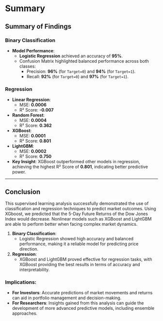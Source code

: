 # Summary

## Summary of Findings

### Binary Classification
- **Model Performance**:
  - **Logistic Regression** achieved an accuracy of **95%**.
  - Confusion Matrix highlighted balanced performance across both classes:
    - Precision: **96%** (for `Target=0`) and **94%** (for `Target=1`).
    - Recall: **92%** (for `Target=0`) and **97%** (for `Target=1`).

### Regression
- **Linear Regression**:
  - MSE: **0.0006**
  - R² Score: **-0.007**
- **Random Forest**:
  - MSE: **0.0004**
  - R² Score: **0.362**
- **XGBoost**:
  - MSE: **0.0001**
  - R² Score: **0.801**
- **LightGBM**:
  - MSE: **0.0002**
  - R² Score: **0.750**

- **Key Insight**: XGBoost outperformed other models in regression, achieving the highest R² Score of **0.801**, indicating better predictive power.

---

## Conclusion

This supervised learning analysis successfully demonstrated the use of classification and regression techniques to predict market outcomes.
Using XGboost, we predicted that the 5-Day Future Returns of the Dow Jones Index would decrease.  Nonlinear models such as XGBoost and LightGBM are able to perform better when facing complex market dynamics.

1. **Binary Classification**:
   - Logistic Regression showed high accuracy and balanced performance, making it a reliable model for predicting price direction.
2. **Regression**:
   - XGBoost and LightGBM proved effective for regression tasks, with XGBoost providing the best results in terms of accuracy and interpretability.

### Implications:
- **For Investors**: Accurate predictions of market movements and returns can aid in portfolio management and decision-making.
- **For Researchers**: Insights gained from this analysis can guide the development of more advanced predictive models, including ensemble approaches.

